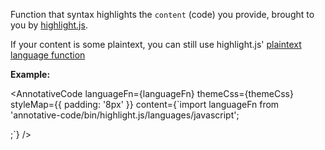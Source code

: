 Function that syntax highlights the `content` (code) you provide,
brought to you by [highlight.js](https://github.com/highlightjs/highlight.js).

If your content is some plaintext, you can still use highlight.js' [plaintext language function](https://github.com/highlightjs/highlight.js/blob/main/src/languages/plaintext.js)

**Example:**<br />


<AnnotativeCode
    languageFn={languageFn}
    themeCss={themeCss}
    styleMap={{ padding: '8px' }}
    content={`import languageFn from 'annotative-code/bin/highlight.js/languages/javascript';

<annotative-code languageFn={languageFn} />;`}
/>
